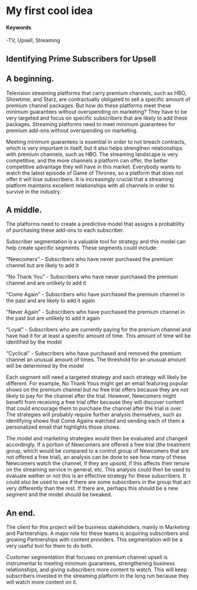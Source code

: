 # My first cool idea {#slug-one}

#### Keywords 

-TV, Upsell, Streaming

## Identifying Prime Subscribers for Upsell

## A beginning.

Television streaming platforms that carry premium channels, such as HBO, Showtime, and Starz, are contractually obligated to sell a specific amount of premium channel packages. But how do these platforms meet these minimum guarantees without overspending on marketing? They have to be very targeted and focus on specific subscribers that are likely to add these packages. Streaming platforms need to meet minimum guarantees for premium add-ons without overspending on marketing.

Meeting minimum guarantees is essential in order to not breach contracts, which is very important in itself, but it also helps strengthen relationships with premium channels, such as HBO. The streaming landscape is very competitive, and the more channels a platform can offer, the better competitive advantage they will have in this market. Everybody wants to watch the latest episode of Game of Thrones, so a platform that does not offer it will lose subscribers. It is increasingly crucial that a streaming platform maintains excellent relationships with all channels in order to survive in the industry. 

## A middle.

The platforms need to create a predictive model that assigns a probability of purchasing these add-ons to each subscriber. 


Subscriber segmentation is a valuable tool for strategy and this model can help create specific segments. These segments could include:

“Newcomers” - Subscribers who have never purchased the premium channel but are likely to add it 

“No Thank You” - Subscribers who have never purchased the premium channel and are unlikely to add it 

“Come Again” - Subscribers who have purchased the premium channel in the past and are likely to add it again  

“Never Again” - Subscribers who have purchased the premium channel in the past but are unlikely to add it again  

“Loyal” - Subscribers who are currently paying for the premium channel and have had it for at least a specific amount of time. This amount of time will be identified by the model

“Cyclical” - Subscribers who have purchased and removed the premium channel an unusual amount of times. The threshold for an unusual amount will be determined by the model   
 

Each segment will need a targeted strategy and each strategy will likely be different. For example, No Thank Yous might get an email featuring popular shows on the premium channel but no free trial offers because they are not likely to pay for the channel after the trial. However, Newcomers might benefit from receiving a free trial offer because they will discover content that could encourage them to purchase the channel after the trial is over. The strategies will probably require further analysis themselves, such as identifying shows that Come Agains watched and sending each of them a personalized email that highlights those shows. 

The model and marketing strategies would then be evaluated and changed accordingly. If a portion of Newcomers are offered a free trial (the treatment group, which would be compared to a control group of Newcomers that are not offered a free trial), an analysis can be done to see how many of these Newcomers watch the channel, if they are upsold, if this affects their tenure on the streaming service in general, etc. This analysis could then be used to evaluate wether or not this is an effective strategy for these subscribers. It could also be used to see if there are some subscribers in the group that act very differently than the rest. If there are, perhaps this should be a new segment and the model should be tweaked.  


## An end.

The client for this project will be business stakeholders, mainly in Marketing and Partnerships. A major role for these teams is acquiring subscribers and growing Partnerships with content providers. This segmentation will be a very useful tool for them to do both.

Customer segmentation that focuses on premium channel upsell is instrumental to meeting minimum guarantees, strengthening business relationships, and giving subscribers more content to watch. This will keep subscribers invested in the streaming platform in the long run because they will watch more content on it. 

